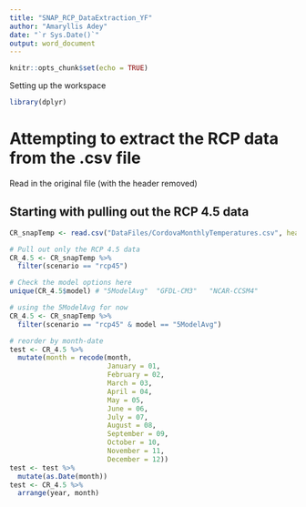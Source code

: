 ```yaml
---
title: "SNAP_RCP_DataExtraction_YF"
author: "Amaryllis Adey"
date: "`r Sys.Date()`"
output: word_document
---
```


```r
knitr::opts_chunk$set(echo = TRUE)
```

Setting up the workspace
```r
library(dplyr)
```

# Attempting to extract the RCP data from the .csv file

Read in the original file (with the header removed)

## Starting with pulling out the RCP 4.5 data

```r
CR_snapTemp <- read.csv("DataFiles/CordovaMonthlyTemperatures.csv", header = TRUE)

# Pull out only the RCP 4.5 data
CR_4.5 <- CR_snapTemp %>%
  filter(scenario == "rcp45")

# Check the model options here
unique(CR_4.5$model) # "5ModelAvg"  "GFDL-CM3"   "NCAR-CCSM4"

# using the 5ModelAvg for now 
CR_4.5 <- CR_snapTemp %>%
  filter(scenario == "rcp45" & model == "5ModelAvg")

# reorder by month-date
test <- CR_4.5 %>%
  mutate(month = recode(month,
                        January = 01,
                        February = 02,
                        March = 03,
                        April = 04,
                        May = 05,
                        June = 06,
                        July = 07,
                        August = 08,
                        September = 09,
                        October = 10,
                        November = 11,
                        December = 12))
test <- test %>%
  mutate(as.Date(month))
test <- CR_4.5 %>%
  arrange(year, month)
```

